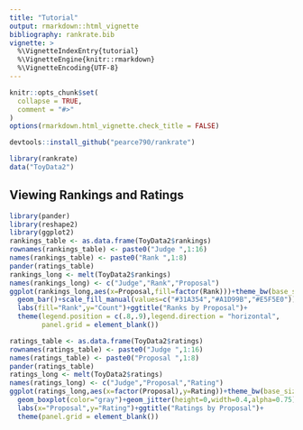 ```yaml
---
title: "Tutorial"
output: rmarkdown::html_vignette
bibliography: rankrate.bib
vignette: >
  %\VignetteIndexEntry{tutorial}
  %\VignetteEngine{knitr::rmarkdown}
  %\VignetteEncoding{UTF-8}
---
```


```r
knitr::opts_chunk$set(
  collapse = TRUE,
  comment = "#>"
)
options(rmarkdown.html_vignette.check_title = FALSE)
```

```r
devtools::install_github("pearce790/rankrate")
```

```r
library(rankrate)
data("ToyData2")
```

## Viewing Rankings and Ratings

```r
library(pander)
library(reshape2)
library(ggplot2)
rankings_table <- as.data.frame(ToyData2$rankings)
rownames(rankings_table) <- paste0("Judge ",1:16)
names(rankings_table) <- paste0("Rank ",1:8)
pander(ratings_table)
rankings_long <- melt(ToyData2$rankings)
names(rankings_long) <- c("Judge","Rank","Proposal")
ggplot(rankings_long,aes(x=Proposal,fill=factor(Rank)))+theme_bw(base_size=12)+
  geom_bar()+scale_fill_manual(values=c("#31A354","#A1D99B","#E5F5E0"))+
  labs(fill="Rank",y="Count")+ggtitle("Ranks by Proposal")+
  theme(legend.position = c(.8,.9),legend.direction = "horizontal",
        panel.grid = element_blank())

ratings_table <- as.data.frame(ToyData2$ratings)
rownames(ratings_table) <- paste0("Judge ",1:16)
names(ratings_table) <- paste0("Proposal ",1:8)
pander(ratings_table)
ratings_long <- melt(ToyData2$ratings)
names(ratings_long) <- c("Judge","Proposal","Rating")
ggplot(ratings_long,aes(x=factor(Proposal),y=Rating))+theme_bw(base_size=12)+
  geom_boxplot(color="gray")+geom_jitter(height=0,width=0.4,alpha=0.75)+
  labs(x="Proposal",y="Rating")+ggtitle("Ratings by Proposal")+
  theme(panel.grid = element_blank())
```
